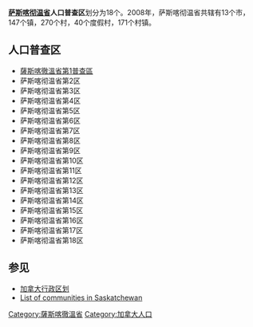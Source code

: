 {{多個問題|
{{Link style|time=2015-12-12T05:12:01+00:00}}
{{Expand|time=2010-11-21}}
{{unreferenced|time=2009-07-10T03:13:19+00:00}}
}}
'''[[萨斯喀彻温省|萨斯喀彻温省]]人口普查区'''划分为18个。2008年，萨斯喀彻温省共辖有13个市，147个镇，270个村，40个度假村，171个村镇。

== 人口普查区 ==
* [[薩斯喀徹溫省第1普查區|薩斯喀徹溫省第1普查區]]
* 萨斯喀彻温省第2区
* 萨斯喀彻温省第3区
* 萨斯喀彻温省第4区
* 萨斯喀彻温省第5区
* 萨斯喀彻温省第6区
* 萨斯喀彻温省第7区
* 萨斯喀彻温省第8区
* 萨斯喀彻温省第9区
* 萨斯喀彻温省第10区
* 萨斯喀彻温省第11区
* 萨斯喀彻温省第12区
* 萨斯喀彻温省第13区
* 萨斯喀彻温省第14区
* 萨斯喀彻温省第15区
* 萨斯喀彻温省第16区
* 萨斯喀彻温省第17区
* 萨斯喀彻温省第18区

==参见==
*[[加拿大行政区划|加拿大行政区划]]
*[[:en:List_of_communities_in_Saskatchewan|List of communities in Saskatchewan]]

{{加拿大题目|行政区划}}
[[Category:薩斯喀徹溫省|Category:薩斯喀徹溫省]]
[[Category:加拿大人口|Category:加拿大人口]]
